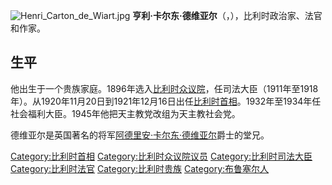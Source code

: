 {{Unreferenced |time=2008-02-16T14:53:30+00:00 }}
[[File:Henri_Carton_de_Wiart.jpg|right]]
'''亨利·卡尔东·德维亚尔'''（{{lang|fr|Henri Carton de Wiart}}，{{bd|1869年||1951年|catIdx=Carton de Wiart, Henri}}），比利时政治家、法官和作家。

==生平==
他出生于一个贵族家庭。1896年选入[[比利时众议院|比利时众议院]]，任司法大臣（1911年至1918年）。从1920年11月20日到1921年12月16日出任[[比利时首相列表|比利时首相]]。1932年至1934年任社会福利大臣。1945年他把天主教党改组为天主教社会党。

德维亚尔是英国著名的将军[[阿德里安·卡尔东·德维亚尔|阿德里安·卡尔东·德维亚尔]]爵士的堂兄。

{{Authority control}}
{{DEFAULTSORT:Carton de Wiart, Henri}}
[[Category:比利时首相|Category:比利时首相]]
[[Category:比利时众议院议员|Category:比利时众议院议员]]
[[Category:比利时司法大臣|Category:比利时司法大臣]]
[[Category:比利时法官|Category:比利时法官]]
[[Category:比利时贵族|Category:比利时贵族]]
[[Category:布鲁塞尔人|Category:布鲁塞尔人]]
{{belgium-bio-stub}}